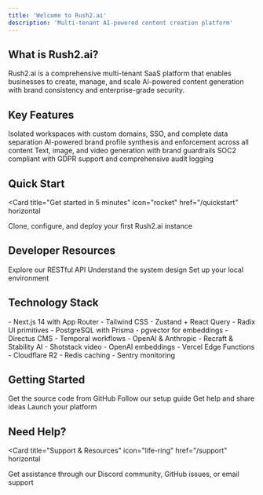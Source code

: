 ```yaml
---
title: 'Welcome to Rush2.ai'
description: 'Multi-tenant AI-powered content creation platform'
---
```


## What is Rush2.ai?

Rush2.ai is a comprehensive multi-tenant SaaS platform that enables businesses to create, manage, and scale AI-powered content generation with brand consistency and enterprise-grade security.

## Key Features

<Columns cols={2}>
  <Card
    title="Multi-Tenant Architecture"
    icon="building"
    href="/core/multi-tenancy"
  >
    Isolated workspaces with custom domains, SSO, and complete data separation
  </Card>
  <Card
    title="Brand Management"
    icon="palette"
    href="/core/brand-management"
  >
    AI-powered brand profile synthesis and enforcement across all content
  </Card>
  <Card
    title="Content Generation"
    icon="wand-magic-sparkles"
    href="/core/content-generation"
  >
    Text, image, and video generation with brand guardrails
  </Card>
  <Card
    title="Enterprise Security"
    icon="shield-halved"
    href="/core/security"
  >
    SOC2 compliant with GDPR support and comprehensive audit logging
  </Card>
</Columns>

## Quick Start

<Card
  title="Get started in 5 minutes"
  icon="rocket"
  href="/quickstart"
  horizontal
>
  Clone, configure, and deploy your first Rush2.ai instance
</Card>

## Developer Resources

<Columns cols={3}>
  <Card title="API Reference" icon="code" href="/api-reference/introduction">
    Explore our RESTful API
  </Card>
  <Card title="Architecture" icon="sitemap" href="/architecture/overview">
    Understand the system design
  </Card>
  <Card title="Development" icon="terminal" href="/development">
    Set up your local environment
  </Card>
</Columns>

## Technology Stack

<Columns cols={2}>
  <Card title="Frontend" icon="window">
    - Next.js 14 with App Router
    - Tailwind CSS
    - Zustand + React Query
    - Radix UI primitives
  </Card>
  <Card title="Backend" icon="server">
    - PostgreSQL with Prisma
    - pgvector for embeddings
    - Directus CMS
    - Temporal workflows
  </Card>
  <Card title="AI/ML" icon="robot">
    - OpenAI & Anthropic
    - Recraft & Stability AI
    - Shotstack video
    - OpenAI embeddings
  </Card>
  <Card title="Infrastructure" icon="cloud">
    - Vercel Edge Functions
    - Cloudflare R2
    - Redis caching
    - Sentry monitoring
  </Card>
</Columns>

## Getting Started

<Columns cols={2}>
  <Card
    title="Clone Repository"
    icon="github"
    href="https://github.com/sirmaxworld/rush2ai_v3"
  >
    Get the source code from GitHub
  </Card>
  <Card
    title="Read the Docs"
    icon="book-open-cover"
    href="/quickstart"
  >
    Follow our setup guide
  </Card>
  <Card
    title="Join Community"
    icon="discord"
    href="https://discord.gg/rush2ai"
  >
    Get help and share ideas
  </Card>
  <Card
    title="Deploy to Production"
    icon="rocket"
    href="/developer/deployment"
  >
    Launch your platform
  </Card>
</Columns>

## Need Help?

<Card
  title="Support & Resources"
  icon="life-ring"
  href="/support"
  horizontal
>
  Get assistance through our Discord community, GitHub issues, or email support
</Card>
